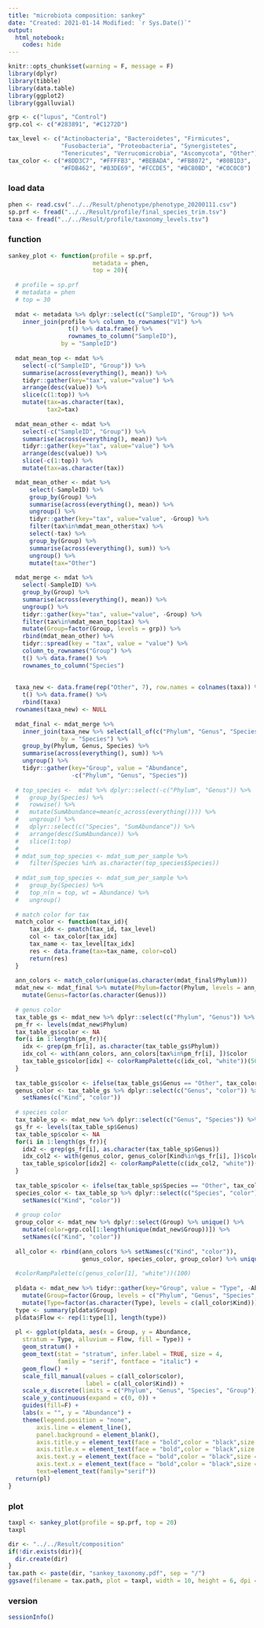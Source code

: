 ---
title: "microbiota composition: sankey"
date: "Created: 2021-01-14 Modified: `r Sys.Date()`"
output: 
  html_notebook:
    codes: hide
---

```{r setup, include=FALSE}
knitr::opts_chunk$set(warning = F, message = F)
library(dplyr)
library(tibble)
library(data.table)
library(ggplot2)
library(ggalluvial)

grp <- c("lupus", "Control")
grp.col <- c("#283891", "#C1272D")

tax_level <- c("Actinobacteria", "Bacteroidetes", "Firmicutes",
               "Fusobacteria", "Proteobacteria", "Synergistetes",
               "Tenericutes", "Verrucomicrobia", "Ascomycota", "Other")
tax_color <- c("#8DD3C7", "#FFFFB3", "#BEBADA", "#FB8072", "#80B1D3", 
               "#FDB462", "#B3DE69", "#FCCDE5", "#BC80BD", "#C0C0C0")
```


### load data
```{r}
phen <- read.csv("../../Result/phenotype/phenotype_20200111.csv")
sp.prf <- fread("../../Result/profile/final_species_trim.tsv")
taxa <- fread("../../Result/profile/taxonomy_levels.tsv")
```


### function 
```{r}
sankey_plot <- function(profile = sp.prf,
                        metadata = phen,
                        top = 20){
  
  # profile = sp.prf
  # metadata = phen
  # top = 30
  
  mdat <- metadata %>% dplyr::select(c("SampleID", "Group")) %>%
    inner_join(profile %>% column_to_rownames("V1") %>%
                 t() %>% data.frame() %>%
                 rownames_to_column("SampleID"),
               by = "SampleID") 
  
  mdat_mean_top <- mdat %>%
    select(-c("SampleID", "Group")) %>%
    summarise(across(everything(), mean)) %>%
    tidyr::gather(key="tax", value="value") %>%
    arrange(desc(value)) %>%
    slice(c(1:top)) %>%
    mutate(tax=as.character(tax),
           tax2=tax)
  
  mdat_mean_other <- mdat %>%
    select(-c("SampleID", "Group")) %>%
    summarise(across(everything(), mean)) %>%
    tidyr::gather(key="tax", value="value") %>%
    arrange(desc(value)) %>%
    slice(-c(1:top)) %>%
    mutate(tax=as.character(tax))

  mdat_mean_other <- mdat %>% 
      select(-SampleID) %>%
      group_by(Group) %>%
      summarise(across(everything(), mean)) %>%
      ungroup() %>%
      tidyr::gather(key="tax", value="value", -Group) %>%
      filter(tax%in%mdat_mean_other$tax) %>%
      select(-tax) %>%
      group_by(Group) %>%
      summarise(across(everything(), sum)) %>%
      ungroup() %>%    
      mutate(tax="Other")
  
  mdat_merge <- mdat %>%
    select(-SampleID) %>%
    group_by(Group) %>%
    summarise(across(everything(), mean)) %>%
    ungroup() %>%
    tidyr::gather(key="tax", value="value", -Group) %>%
    filter(tax%in%mdat_mean_top$tax) %>%
    mutate(Group=factor(Group, levels = grp)) %>%
    rbind(mdat_mean_other) %>%
    tidyr::spread(key = "tax", value = "value") %>%
    column_to_rownames("Group") %>%
    t() %>% data.frame() %>%
    rownames_to_column("Species")
  
  
  taxa_new <- data.frame(rep("Other", 7), row.names = colnames(taxa)) %>%
    t() %>% data.frame() %>%
    rbind(taxa) 
  rownames(taxa_new) <- NULL
  
  mdat_final <- mdat_merge %>%
    inner_join(taxa_new %>% select(all_of(c("Phylum", "Genus", "Species"))),
               by = "Species") %>%
    group_by(Phylum, Genus, Species) %>%
    summarise(across(everything(), sum)) %>%
    ungroup() %>% 
    tidyr::gather(key="Group", value = "Abundance", 
                  -c("Phylum", "Genus", "Species"))
      
  # top_species <-  mdat %>% dplyr::select(-c("Phylum", "Genus")) %>%
  #   group_by(Species) %>%
  #   rowwise() %>%
  #   mutate(SumAbundance=mean(c_across(everything()))) %>%
  #   ungroup() %>%
  #   dplyr::select(c("Species", "SumAbundance")) %>%
  #   arrange(desc(SumAbundance)) %>%
  #   slice(1:top)
  # 
  # mdat_sum_top_species <- mdat_sum_per_sample %>%
  #   filter(Species %in% as.character(top_species$Species))
  
  # mdat_sum_top_species <- mdat_sum_per_sample %>%
  #   group_by(Species) %>%
  #   top_n(n = top, wt = Abundance) %>%
  #   ungroup()
  
  # match color for tax
  match_color <- function(tax_id){
      tax_idx <- pmatch(tax_id, tax_level)
      col <- tax_color[tax_idx]
      tax_name <- tax_level[tax_idx]
      res <- data.frame(tax=tax_name, color=col)
      return(res)
  } 
  
  ann_colors <- match_color(unique(as.character(mdat_final$Phylum))) 
  mdat_new <- mdat_final %>% mutate(Phylum=factor(Phylum, levels = ann_colors$tax)) %>%
    mutate(Genus=factor(as.character(Genus)))
  
  # genus color
  tax_table_gs <- mdat_new %>% dplyr::select(c("Phylum", "Genus")) %>% unique()
  pm_fr <- levels(mdat_new$Phylum)
  tax_table_gs$color <- NA
  for(i in 1:length(pm_fr)){
    idx <- grep(pm_fr[i], as.character(tax_table_gs$Phylum))
    idx_col <- with(ann_colors, ann_colors[tax%in%pm_fr[i], ])$color
    tax_table_gs$color[idx] <- colorRampPalette(c(idx_col, "white"))(50)[seq(10, 40, 5)]
  }
  
  tax_table_gs$color <- ifelse(tax_table_gs$Genus == "Other", tax_color[10], tax_table_gs$color)
  genus_color <- tax_table_gs %>% dplyr::select(c("Genus", "color")) %>% unique() %>%
    setNames(c("Kind", "color")) 
  
  # species color
  tax_table_sp <- mdat_new %>% dplyr::select(c("Genus", "Species")) %>% unique()
  gs_fr <- levels(tax_table_sp$Genus)
  tax_table_sp$color <- NA
  for(i in 1:length(gs_fr)){
    idx2 <- grep(gs_fr[i], as.character(tax_table_sp$Genus))
    idx_col2 <- with(genus_color, genus_color[Kind%in%gs_fr[i], ])$color
    tax_table_sp$color[idx2] <- colorRampPalette(c(idx_col2, "white"))(50)[seq(10, 40, 5)]
  }
  
  tax_table_sp$color <- ifelse(tax_table_sp$Species == "Other", tax_color[10], tax_table_sp$color)
  species_color <- tax_table_sp %>% dplyr::select(c("Species", "color")) %>% unique() %>%
    setNames(c("Kind", "color"))
  
  # group color
  group_color <- mdat_new %>% dplyr::select(Group) %>% unique() %>%
    mutate(color=grp.col[1:length(unique(mdat_new$Group))]) %>%
    setNames(c("Kind", "color"))
  
  all_color <- rbind(ann_colors %>% setNames(c("Kind", "color")),
                     genus_color, species_color, group_color) %>% unique() 
  
  #colorRampPalette(c(genus_color[1], "white"))(100)
  
  pldata <- mdat_new %>% tidyr::gather(key="Group", value = "Type", -Abundance) %>%
    mutate(Group=factor(Group, levels = c("Phylum", "Genus", "Species", "Group"))) %>%
    mutate(Type=factor(as.character(Type), levels = c(all_color$Kind)))
  type <- summary(pldata$Group)
  pldata$Flow <- rep(1:type[1], length(type))
  
  pl <- ggplot(pldata, aes(x = Group, y = Abundance,
    stratum = Type, alluvium = Flow, fill = Type)) +
    geom_stratum() +  
    geom_text(stat = "stratum", infer.label = TRUE, size = 4, 
              family = "serif", fontface = "italic") +  
    geom_flow() +  
    scale_fill_manual(values = c(all_color$color),
                      label = c(all_color$Kind)) + 
    scale_x_discrete(limits = c("Phylum", "Genus", "Species", "Group")) +  
    scale_y_continuous(expand = c(0, 0)) +
    guides(fill=F) +
    labs(x = "", y = "Abundance") +  
    theme(legend.position = "none", 
        axis.line = element_line(),
        panel.background = element_blank(),
        axis.title.y = element_text(face = "bold",color = "black",size = 14),
        axis.title.x = element_text(face = "bold",color = "black",size = 14),
        axis.text.y = element_text(face = "bold",color = "black",size = 10),
        axis.text.x = element_text(face = "bold",color = "black",size = 12),
        text=element_text(family="serif"))
  return(pl)
}
```


### plot
```{r, fig.height=5, fig.width=12}
taxpl <- sankey_plot(profile = sp.prf, top = 20)
taxpl

dir <- "../../Result/composition"
if(!dir.exists(dir)){
  dir.create(dir)
}
tax.path <- paste(dir, "sankey_taxonomy.pdf", sep = "/")
ggsave(filename = tax.path, plot = taxpl, width = 10, height = 6, dpi = 600)
```


### version
```{r}
sessionInfo()
```
